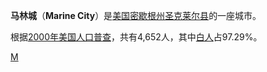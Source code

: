 {{Infobox Settlement
| name = 马林城<br/>Marine City
| image_skyline = Marine City MI.JPG
| image_caption = 
| image_flag = 
| image_shield = 
| pushpin_map = USA Michigan
| pushpin_label_position = bottom
| subdivision_type = 国家
| subdivision_name = {{USA}}
| subdivision_type1 = [[美国行政区划|州]]
| subdivision_name1 = [[密歇根州|密歇根州]]
| subdivision_type2 = [[密歇根州各县列表|县]]
| subdivision_name2 =  [[圣克莱尔县_(密歇根州)|圣克莱尔县]]
| elevation_m = 178
| elevation_ft = 
| area_total_km2 = 6.4
| population_as_of = 2000年
| population_total = 4652
| population_density_km2 = auto
| timezone = [[EST|EST]]
| utc_offset = -5
| timezone_DST = [[EDT|EDT]]
| utc_offset_DST = -4
| latd = 42
| latm = 43
| lats = 04
| latNS = N
| longd = 82
| longm = 29
| longs = 49
| longEW = W
| website =  
}}
'''马林城'''（'''Marine City'''）是[[美国|美国]][[密歇根州|密歇根州]][[圣克莱尔县_(密歇根州)|圣克莱尔县]]的一座城市。

根据[[2000年美国人口普查|2000年美国人口普查]]，共有4,652人，其中[[白人|白人]]占97.29%。

{{Michigan-stub}}

[[Category:密歇根州城市|M]]
